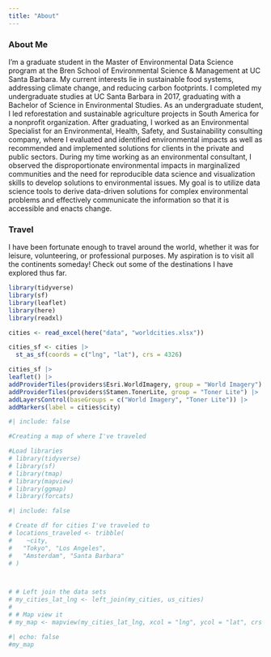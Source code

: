 ```yaml
---
title: "About"
---
```


::: panel-tabset
### About Me

I'm a graduate student in the Master of Environmental Data Science program at the Bren School of Environmental Science & Management at UC Santa Barbara. My current interests lie in sustainable food systems, addressing climate change, and reducing carbon footprints. I completed my undergraduate studies at UC Santa Barbara in 2017, graduating with a Bachelor of Science in Environmental Studies. As an undergraduate student, I led reforestation and sustainable agriculture projects in South America for a nonprofit organization. After graduating, I worked as an Environmental Specialist for an Environmental, Health, Safety, and Sustainability consulting company, where I evaluated and identified environmental impacts as well as recommended and implemented solutions for clients in the private and public sectors. During my time working as an environmental consultant, I observed the disproportionate environmental impacts in marginalized communities and the need for reproducible data science and visualization skills to develop solutions to environmental issues. My goal is to utilize data science tools to derive data-driven solutions for complex environmental problems and effectively communicate the information so that it is accessible and enacts change.

### Travel

I have been fortunate enough to travel around the world, whether it was for leisure, volunteering, or professional purposes. My aspiration is to visit all the continents someday! Check out some of the destinations I have explored thus far.

```r
library(tidyverse)
library(sf)
library(leaflet)
library(here)
library(readxl)

cities <- read_excel(here("data", "worldcities.xlsx"))

cities_sf <- cities |>
  st_as_sf(coords = c("lng", "lat"), crs = 4326)

cities_sf |>
leaflet() |>
addProviderTiles(providers$Esri.WorldImagery, group = "World Imagery") |>
addProviderTiles(providers$Stamen.TonerLite, group = "Toner Lite") |>
addLayersControl(baseGroups = c("World Imagery", "Toner Lite")) |>
addMarkers(label = cities$city)
```
:::

```r
#| include: false

#Creating a map of where I've traveled

#Load libraries
# library(tidyverse)
# library(sf)
# library(tmap)
# library(mapview)
# library(ggmap)
# library(forcats)
```

```r
#| include: false

# Create df for cities I've traveled to
# locations_traveled <- tribble(
#    ~city, 
#   "Tokyo", "Los Angeles",
#   "Amsterdam", "Santa Barbara"
# )



# # Left join the data sets
# my_cities_lat_lng <- left_join(my_cities, us_cities)
# 
# # Map view it
# my_map <- mapview(my_cities_lat_lng, xcol = "lng", ycol = "lat", crs = 4269, grid = FALSE)
```

```r
#| echo: false
#my_map
```

<!-- Map made using package mapview and data from: <https://simplemaps.com/data/us-cities> -->
